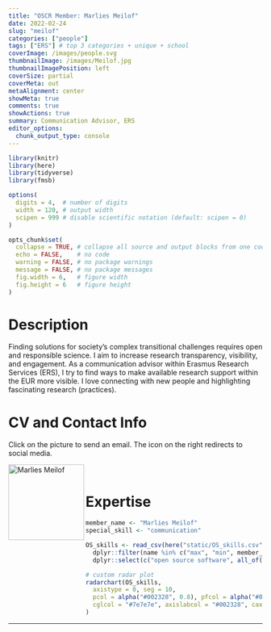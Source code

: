 ```yaml
---
title: "OSCR Member: Marlies Meilof"
date: 2022-02-24
slug: "meilof"
categories: ["people"]
tags: ["ERS"] # top 3 categories + unique + school
coverImage: /images/people.svg
thumbnailImage: /images/Meilof.jpg
thumbnailImagePosition: left
coverSize: partial
coverMeta: out
metaAlignment: center
showMeta: true
comments: true
showActions: true
summary: Communication Advisor, ERS
editor_options: 
  chunk_output_type: console
---
```


```r

library(knitr)
library(here)
library(tidyverse)
library(fmsb)

options(
  digits = 4,  # number of digits
  width = 120, # output width
  scipen = 999 # disable scientific notation (default: scipen = 0)
)

opts_chunk$set(
  collapse = TRUE, # collapse all source and output blocks from one code chunk into a single block
  echo = FALSE,    # no code
  warning = FALSE, # no package warnings
  message = FALSE, # no package messages
  fig.width = 6,   # figure width
  fig.height = 6   # figure height
)

```

# Description

Finding solutions for society's complex transitional challenges requires open and responsible science. I aim to increase research transparency, visibility, and engagement. As a communication advisor within Erasmus Research Services (ERS), I try to find ways to make available research support within the EUR more visible. I love connecting with new people and highlighting fascinating research (practices).
 
# CV and Contact Info

Click on the picture to send an email. The icon on the right redirects to social media.

<!-- EMAIL -->
<p>
  <a href="mailto:marlies.meilof@eur.nl">
  <img border="0" alt="Marlies Meilof" src="/images/Meilof.jpg" width="150" height="150" align="left">
  </a>
</p>

<!-- CV -->
<p align="center">
  <a href="https://drive.google.com/file/d/1wGBrFLZ_r0u061m9_clxxJk4HKvizf6O/view?usp=sharing" class="fa fa-file fa-2x" style="color:#00B969;">
  </a>
</p>

<!-- LINKEDIN -->
<p align="center">
  <a href="https://www.linkedin.com/in/marlies-meilof-12969217/" class="fa fa-linkedin fa-2x" style="color:#000000;">
  </a>
</p>

<!-- TWITTER -->
<p align="center">
  <a href="https://twitter.com/marliesmeilof" class="fa fa-twitter fa-2x">
  </a>
</p>

<BR>

# Expertise

```r

member_name <- "Marlies Meilof"
special_skill <- "communication"

OS_skills <- read_csv(here("static/OS_skills.csv")) %>%
  dplyr::filter(name %in% c("max", "min", member_name)) %>%
  dplyr::select(c("open source software", all_of(special_skill), "open access", "reproducible analysis", "data management", "data sharing", "preregistration"))

# custom radar plot
radarchart(OS_skills,
  axistype = 0, seg = 10,
  pcol = alpha("#002328", 0.8), pfcol = alpha("#00B969", 0.6), plwd = 4, centerzero = TRUE, # polygon
  cglcol = "#7e7e7e", axislabcol = "#002328", caxislabels = seq(0, 10, 2), cglwd = 0.8 # grid
)

```

***


